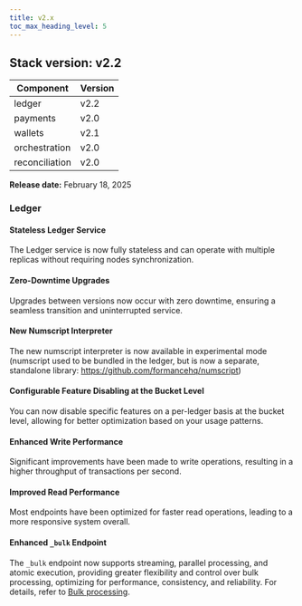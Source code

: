 ```yaml
---
title: v2.x
toc_max_heading_level: 5
---
```


## Stack version: v2.2

| Component      | Version |
|----------------|---------|
| ledger         | v2.2    |
| payments       | v2.0    |
| wallets        | v2.1    |
| orchestration  | v2.0    |
| reconciliation | v2.0    |

**Release date:** February 18, 2025

### Ledger

#### Stateless Ledger Service

The Ledger service is now fully stateless and can operate with multiple replicas without requiring nodes synchronization.

#### Zero-Downtime Upgrades

Upgrades between versions now occur with zero downtime, ensuring a seamless transition and uninterrupted service.

#### New Numscript Interpreter

The new numscript interpreter is now available in experimental mode (numscript used to be bundled in the ledger, but is now a separate, standalone library: https://github.com/formancehq/numscript)

#### Configurable Feature Disabling at the Bucket Level

You can now disable specific features on a per-ledger basis at the bucket level, allowing for better optimization based on your usage patterns.

#### Enhanced Write Performance

Significant improvements have been made to write operations, resulting in a higher throughput of transactions per second.

#### Improved Read Performance
Most endpoints have been optimized for faster read operations, leading to a more responsive system overall.

#### Enhanced `_bulk` Endpoint

The `_bulk` endpoint now supports streaming, parallel processing, and atomic execution, providing greater flexibility and control over bulk processing, optimizing for performance, consistency, and reliability. For details, refer to [Bulk processing](./ledger/advanced/bulk-processing).